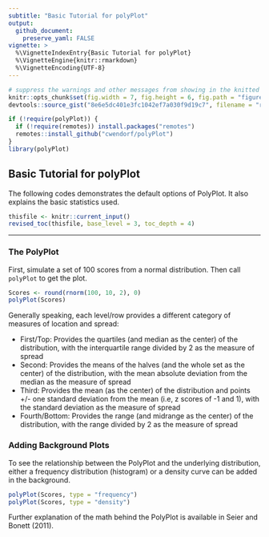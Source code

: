 ```yaml
---
subtitle: "Basic Tutorial for polyPlot"
output:
  github_document:
    preserve_yaml: FALSE
vignette: >
  %\VignetteIndexEntry{Basic Tutorial for polyPlot}
  %\VignetteEngine{knitr::rmarkdown}
  %\VignetteEncoding{UTF-8}
---
```


```r
# suppress the warnings and other messages from showing in the knitted file.
knitr::opts_chunk$set(fig.width = 7, fig.height = 6, fig.path = "figures/", echo = TRUE, warning = FALSE, message = FALSE, comment = NA)
devtools::source_gist("8e6e5dc401e3fc1042ef7a030f9d19c7", filename = "revised_toc.R")
```

```r
if (!require(polyPlot)) {
  if (!require(remotes)) install.packages("remotes")
  remotes::install_github("cwendorf/polyPlot")
}
library(polyPlot)
```

## Basic Tutorial for polyPlot

The following codes demonstrates the default options of PolyPlot. It also explains the basic statistics used.

```r
thisfile <- knitr::current_input()
revised_toc(thisfile, base_level = 3, toc_depth = 4)
```

---

### The PolyPlot

First, simulate a set of 100 scores from a normal distribution. Then call `polyPlot` to get the plot.
```r
Scores <- round(rnorm(100, 10, 2), 0)
polyPlot(Scores)
```

Generally speaking, each level/row provides a different category of measures of location and spread:

- First/Top: Provides the quartiles (and median as the center) of the distribution, with the interquartile range divided by 2 as the measure of spread
- Second: Provides the means of the halves (and the whole set as the center) of the distribution, with the mean absolute deviation from the median as the measure of spread
- Third: Provides the mean (as the center) of the distribution and points +/- one standard deviation from the mean (i.e, z scores of -1 and 1), with the standard deviation as the measure of spread
- Fourth/Bottom: Provides the range (and midrange as the center) of the distribution, with the range divided by 2 as the measure of spread

### Adding Background Plots

To see the relationship between the PolyPlot and the underlying distribution, either a frequency distribution (histogram) or a density curve can be added in the background.
```r
polyPlot(Scores, type = "frequency")
polyPlot(Scores, type = "density")
```

Further explanation of the math behind the PolyPlot is available in Seier and Bonett (2011).
